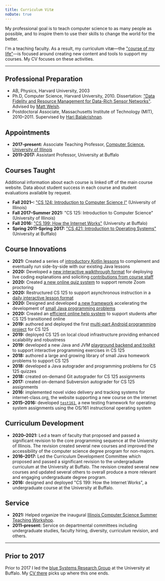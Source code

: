 ```yaml
---
title: Curriculum Vitæ
noDate: true
---
```


<div className="lead">

My professional goal is to teach computer science to as many people as possible, and to inspire them to use their skills to change the world for the better.

</div>

I'm a teaching faculty.
As a result, my curriculum vitæ—the ["course of my life"](https://en.wikipedia.org/wiki/Curriculum_vitae)—is focused around creating new content and tools to support my courses.
My CV focuses on these activities.

---

## Professional Preparation

* AB, Physics, Harvard University, 2003
* Ph.D, Computer Science, Harvard University, 2010.
Dissertation: ["Data Fidelity and Resource Management for Data-Rich Sensor Networks"](http://citeseerx.ist.psu.edu/viewdoc/summary?doi=10.1.1.461.256).
Advised by [Matt Welsh](https://www.mdw.la/).
* Postdoctoral Associate, Massachusetts Institute of Technology (MIT), 2010–2011.
Supervised by [Hari Balakrishnan](http://nms.csail.mit.edu/~hari/).

## Appointments

* **2017–present:** Associate Teaching Professor, [Computer Science, University of Illinois](https://cs.illinois.edu/)
* **2011–2017:** Assistant Professor, University at Buffalo

## Courses Taught

Additional information about each course is linked off of the main course website.
Data about student success in each course and student evaluations available by request.

* **Fall 2021–:** ["CS 124: Introduction to Computer Science I"](https://www.cs124.org) (University of Illinois)
* **Fall 2017–Summer 2021:** "CS 125: Introduction to Computer Science" (University of Illinois)
* **Fall 2016:** ["CS 199: How the Internet Works"](https://www.youtube.com/channel/UCF-EPJcRpVWGzr-MwITe8AA) (University at Buffalo)
* **Spring 2011–Spring 2017:** ["CS 421: Introduction to Operating Systems"](https://ops-class.org/) (University at Buffalo)

## Course Innovations

* **2021:** Created a series of [introductory Kotlin lessons](https://www.cs124.org/lessons/) to complement and eventually run side-by-side with our existing Java lessons
* **2020:** Developed a [new interactive walkthrough format](https://www.cs124.org/best/#walkthroughs) for deploying live coding explanations and soliciting [contributions from course staff](https://www.cs124.org/contributors/)
* **2020:** Created [a new online quiz system](https://www.cs124.org/best/#quiz-system) to support remote Zoom proctoring
* **2020:** Restructured CS 125 to support asynchronous instruction in a [daily interactive lesson format](https://www.cs124.org/best/#daily-lessons)
* **2020:** Designed and developed [a new framework](https://github.com/cs125-illinois/questioner) accelerating the development of [small Java programming problems](https://www.cs124.org/best/#homework)
* **2020:** Created an [efficient online help system](https://www.cs124.org/best/#help-site) to support students after CS 125 transitioned online
* **2019:** authored and deployed the first [multi-part Android programming project](https://cs125-old.cs.illinois.edu/MP/2019/fall/0/) for CS 125
* **2019:** deployed CS 125 on local cloud infrastructure providing enhanced scalability and robustness
* **2019:** developed a new Java and JVM [playground backend and toolkit](https://github.com/cs125-illinois/jeed) to support interactive programming exercises in CS 125
* **2018:** authored a large and growing library of small Java homework problems to support CS 125
* **2018:** developed a Java autograder and programming problems for CS 125 quizzes
* **2018:** created on-demand Git autograder for CS 125 assignments
* **2017:** created on-demand Subversion autograder for CS 125 assignments
* **2016:** implemented novel video delivery and tracking systems for internet-class.org, the website supporting a new course on the internet
* **2015–2016:** developed [`test161`](https://github.com/ops-class/test161), a new testing framework for operating system assignments using the OS/161 instructional operating system

## Curriculum Development

* **2020–2021:** Led a team of faculty that proposed and passed a significant revision to the core programming sequence at the University of Illinois.
The revision created several new courses and improved the accessibility of the computer science degree program for non-majors.
* **2016–2017:** Led the Curriculum Development Committee which proposed and passed a significant revision to the undergraduate curriculum at the University at Buffalo.
The revision created several new courses and updated several others to overall produce a more relevant and engaging undergraduate degree program.
* **2016:** designed and deployed "CS 199: How the Internet Works", a undergraduate course at the University at Buffalo.

## Service

* **2021:** Helped organize the inaugural [Illinois Computer Science Summer Teaching Workshop](https://teaching-workshop.cs.illinois.edu/2021).
* **2011–present:** Service on departmental committees including undergraduate studies, faculty hiring, diversity, curriculum revision, and others.

---

## Prior to 2017

Prior to 2017 I led the [blue Systems Research Group](https://www.bluegroup.systems/people/gwa/) at the University at Buffalo.
My [CV there](https://www.bluegroup.systems/people/challen@buffalo.edu/GeoffreyChallen-CV.pdf) picks up where this one ends.
